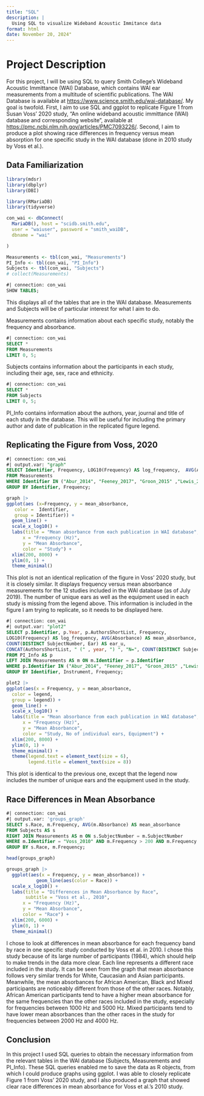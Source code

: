 ```yaml
---
title: "SQL"
description: |
  Using SQL to visualize Wideband Acoustic Immitance data
format: html
date: November 20, 2024"
---
```


# Project Description

For this project, I will be using SQL to query Smith College's Wideband Acoustic Immittance (WAI) Database, which contains WAI ear measurements from a multitude of scientific publications. The WAI Database is available at <https://www.science.smith.edu/wai-database/>. My goal is twofold. First, I aim to use SQL and ggplot to replicate Figure 1 from Susan Voss' 2020 study, "An online wideband acoustic immittance (WAI) database and corresponding website", available at <https://pmc.ncbi.nlm.nih.gov/articles/PMC7093226/>. Second, I aim to produce a plot showing race differences in frequency versus mean absorption for one specific study in the WAI database (done in 2010 study by Voss et al.).

## Data Familiarization

```r
library(mdsr)
library(dbplyr)
library(DBI)
```

```r
library(RMariaDB)
library(tidyverse)

con_wai <- dbConnect(
  MariaDB(), host = "scidb.smith.edu",
  user = "waiuser", password = "smith_waiDB", 
  dbname = "wai"

)

Measurements <- tbl(con_wai, "Measurements")
PI_Info <- tbl(con_wai, "PI_Info")
Subjects <- tbl(con_wai, "Subjects")
# collect(Measurements)
```

```sql
#| connection: con_wai
SHOW TABLES;
```

This displays all of the tables that are in the WAI database. Measurements and Subjects will be of particular interest for what I aim to do.

Measurements contains information about each specific study, notably the frequency and absorbance.

```sql
#| connection: con_wai
SELECT *
FROM Measurements
LIMIT 0, 5;
```

Subjects contains information about the participants in each study, including their age, sex, race and ethnicity.

```sql
#| connection: con_wai
SELECT *
FROM Subjects
LIMIT 0, 5;
```

PI_Info contains information about the authors, year, journal and title of each study in the database. This will be useful for including the primary author and date of publication in the replicated figure legend.

## Replicating the Figure from Voss, 2020

```sql
#| connection: con_wai
#| output.var: "graph"
SELECT Identifier, Frequency, LOG10(Frequency) AS log_frequency,  AVG(Absorbance) AS mean_absorbance 
FROM Measurements
WHERE Identifier IN ("Abur_2014", "Feeney_2017", "Groon_2015" ,"Lewis_2015", "Liu_2008", "Rosowski_2012", "Shahnaz_2006", "Shaver_2013" , "Sun_2016", "Voss_1994", "Voss_2010", "Werner_2010") AND Frequency > 200 AND Frequency < 8000
GROUP BY Identifier, Frequency;  
```

```r
graph |>
ggplot(aes (x=Frequency, y = mean_absorbance, 
   color =  Identifier,
   group = Identifier)) +
  geom_line() +
  scale_x_log10() +
  labs(title = "Mean absorbance from each publication in WAI database",
      x = "Frequency (Hz)",
      y = "Mean Absorbance",
      color = "Study") +
  xlim(200, 8000) +
  ylim(0, 1) +
  theme_minimal()
```

This plot is not an identical replication of the figure in Voss' 2020 study, but it is closely similar. It displays frequency versus mean absorbance measurements for the 12 studies included in the WAI database (as of July 2019). The number of unique ears as well as the equipment used in each study is missing from the legend above. This information is included in the figure I am trying to replicate, so it needs to be displayed here.

```sql
#| connection: con_wai
#| output.var: "plot2"
SELECT p.Identifier, p.Year, p.AuthorsShortList, Frequency,
LOG10(Frequency) AS log_frequency, AVG(Absorbance) AS mean_absorbance,
COUNT(DISTINCT SubjectNumber, Ear) AS ear_u,
CONCAT(AuthorsShortList, " (" , year, ") ", "N=", COUNT(DISTINCT SubjectNumber, Ear), "; ", Instrument) AS legend
FROM PI_Info AS p
LEFT JOIN Measurements AS m ON m.Identifier = p.Identifier
WHERE p.Identifier IN ("Abur_2014", "Feeney_2017", "Groon_2015" ,"Lewis_2015", "Liu_2008", "Rosowski_2012", "Shahnaz_2006", "Shaver_2013" , "Sun_2016", "Voss_1994", "Voss_2010", "Werner_2010") AND Frequency > 200 AND Frequency < 8000
GROUP BY Identifier, Instrument, Frequency;
```

```r
plot2 |>
ggplot(aes(x = Frequency, y = mean_absorbance,
  color = legend,
  group = legend)) +
  geom_line() +
  scale_x_log10() +
  labs(title = "Mean absorbance from each publication in WAI database",
      x = "Frequency (Hz)",
      y = "Mean Absorbance",
      color = "Study, No of individual ears, Equipment") +
  xlim(200, 8000) +
  ylim(0, 1) +
  theme_minimal() +
  theme(legend.text = element_text(size = 6),
        legend.title = element_text(size = 8))
```

This plot is identical to the previous one, except that the legend now includes the number of unique ears and the equipment used in the study.

## Race Differences in Mean Absorbance

```sql
#| connection: con_wai
#| output.var: 'groups_graph'
SELECT s.Race, m.Frequency, AVG(m.Absorbance) AS mean_absorbance 
FROM Subjects AS s 
RIGHT JOIN Measurements AS m ON s.SubjectNumber = m.SubjectNumber
WHERE m.Identifier = "Voss_2010" AND m.Frequency > 200 AND m.Frequency < 8000
GROUP BY s.Race, m.Frequency;
```

```r
head(groups_graph)
```

```r
groups_graph |>
  ggplot(aes(x = Frequency, y = mean_absorbance)) +
           geom_line(aes(color = Race)) +
  scale_x_log10() +
  labs(title = "Differences in Mean Absorbance by Race",
       subtitle = "Voss et al., 2010",
      x = "Frequency (Hz)",
      y = "Mean Absorbance",
      color = "Race") +
  xlim(200, 6000) +
  ylim(0, 1) +
  theme_minimal()
```

I chose to look at differences in mean absorbance for each frequency band by race in one specific study conducted by Voss et al. in 2010. I chose this study because of its large number of participants (1984), which should help to make trends in the data more clear. Each line represents a different race included in the study. It can be seen from the graph that mean absorbance follows very similar trends for White, Caucasian and Asian participants. Meanwhile, the mean absorbances for African American, Black and Mixed participants are noticeably different from those of the other races. Notably, African American participants tend to have a higher mean absorbance for the same frequencies than the other races included in the study, especially for frequencies between 1000 Hz and 5000 Hz. Mixed participants tend to have lower mean absorbances than the other races in the study for frequencies between 2000 Hz and 4000 Hz.

## Conclusion

In this project I used SQL queries to obtain the necessary information from the relevant tables in the WAI database (Subjects, Measurements and PI_Info). These SQL queries enabled me to save the data as R objects, from which I could produce graphs using ggplot. I was able to closely replicate Figure 1 from Voss' 2020 study, and I also produced a graph that showed clear race differences in mean absorbance for Voss et al.'s 2010 study.
